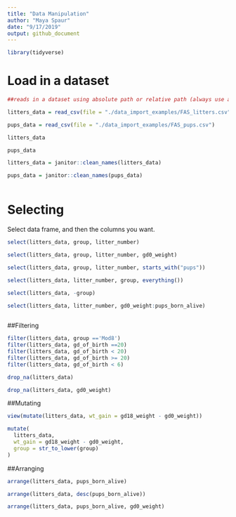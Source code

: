 ```yaml
---
title: "Data Manipulation"
author: "Maya Spaur"
date: "9/17/2019"
output: github_document
---
```


```r
library(tidyverse)

```

# Load in a dataset
```r
##reads in a dataset using absolute path or relative path (always use a relative path!)

litters_data = read_csv(file = "./data_import_examples/FAS_litters.csv")

pups_data = read_csv(file = "./data_import_examples/FAS_pups.csv")

litters_data

pups_data

litters_data = janitor::clean_names(litters_data)

pups_data = janitor::clean_names(pups_data)



```

# Selecting

Select data frame, and then the columns you want.
```r
select(litters_data, group, litter_number)

select(litters_data, group, litter_number, gd0_weight)

select(litters_data, group, litter_number, starts_with("pups"))

select(litters_data, litter_number, group, everything())

select(litters_data, -group)

select(litters_data, litter_number, gd0_weight:pups_born_alive)
   

```

##Filtering
```r
filter(litters_data, group =='Mod8')
filter(litters_data, gd_of_birth ==20)
filter(litters_data, gd_of_birth < 20)
filter(litters_data, gd_of_birth >= 20)
filter(litters_data, gd_of_birth < 6)

drop_na(litters_data)

drop_na(litters_data, gd0_weight)

```

##Mutating
```r
view(mutate(litters_data, wt_gain = gd18_weight - gd0_weight))

mutate(
  litters_data,
  wt_gain = gd18_weight - gd0_weight, 
  group = str_to_lower(group)
)
```

##Arranging
```r
arrange(litters_data, pups_born_alive)

arrange(litters_data, desc(pups_born_alive))

arrange(litters_data, pups_born_alive, gd0_weight)

```

